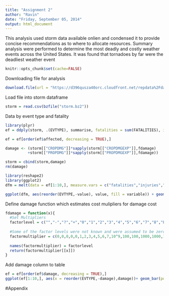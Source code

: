 ```yaml
---
title: "Assignment 2"
author: "Ravin"
date: "Friday, September 05, 2014"
output: html_document
---
```


This analysis used storm data available onlien and condensed it to provide concise recommendations as to where to allocate resources. Summary analysis were performed to determine the most deadly and costly weather events across the United States. It was found that tornadoes by far were the deadliest weather event

```r
knitr::opts_chunk$set(cache=FALSE)
```

Downloading file for analysis
```r
download.file(url = "https://d396qusza40orc.cloudfront.net/repdata%2Fdata%2FStormData.csv.bz2", destfile = "storm.bz2")
```

Load file into storm dataframe
```r
storm = read.csv(bzfile("storm.bz2"))
```



Data by event type and fatality
```r
library(plyr)
ef = ddply(storm, .(EVTYPE), summarise, fatalities = sum(FATALITIES), injuries = sum(INJURIES), affected = (sum(FATALITIES)+sum(INJURIES)), damage = sum(damage))

ef = ef[order(ef$affected, decreasing = TRUE),]
```

```r

damage <- (storm[["CROPDMG"]]*sapply(storm[["CROPDMGEXP"]],fdamage) 
          +storm[["PROPDMG"]]*sapply(storm[["PROPDMGEXP"]],fdamage))

storm = cbind(storm,damage)
rm(damage)
```


```r
library(reshape2)
library(ggplot2)
dfm = melt(data = ef[1:10,], measure.vars = c("fatalities","injuries","affected"))

ggplot(dfm, aes(reorder(EVTYPE,-value), value, fill = variable)) + geom_bar(position = "dodge", stat = "identity") + scale_x_discrete(labels = abbreviate)
```
Define damage function which estimates cost mulipliers for damage cost
```r
fdamage = function(x){
  #Set Multipliers
  factorlevel = c("","-","?","+","0","1","2","3","4","5","6","7","8","B","h","H","K","m","M")
  
  #Some of the factor levels were not known and were assumed to be zero
  factormultiplier = c(0,0,0,0,0,1,2,3,4,5,6,7,10^9,100,100,1000,1000,10^6,10^6)
  
  names(factormultiplier) = factorlevel
  return(factormultiplier[[x]])
}
```

Add damage column to table

```r
ef = ef[order(ef$damage, decreasing = TRUE),]
ggplot(ef[1:10,], aes(x = reorder(EVTYPE,-damage),damage))+ geom_bar(position = "dodge", stat = "identity") + scale_x_discrete(labels = abbreviate)
```



#Appendix
```r
```

